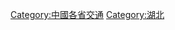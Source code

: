 {{Catnav|頁面分類|各種主題的頁面分類|依中国各省来作的分类|中國各省交通}}
{{Commonscat|Transport in Hubei}}

[[Category:中國各省交通|Category:中國各省交通]]
[[Category:湖北|Category:湖北]]
<noinclude>
</noinclude>